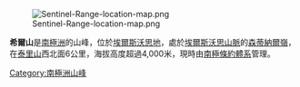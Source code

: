 [[Image:Sentinel-Range-location-map.png|thumb]]

{{Coord|78|20|S|86|8|W||display=title}}

'''希爾山'''是[[南極洲|南極洲]]的山峰，位於[[埃爾斯沃思地|埃爾斯沃思地]]，處於[[埃爾斯沃思山脈|埃爾斯沃思山脈]]的[[森蒂納爾嶺|森蒂納爾嶺]]，在[[泰里山|泰里山]]西北面6公里，海拔高度超過4,000米，現時由[[南極條約體系|南極條約體系]]管理。

{{DEFAULTSORT:Mount Shear}}
[[Category:南極洲山峰|Category:南極洲山峰]]


{{EllsworthLand-geo-stub}}
